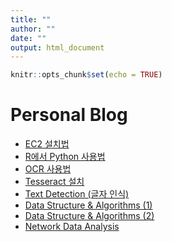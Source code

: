 ```yaml
---
title: ""
author: ""
date: ""
output: html_document
---
```


```r
knitr::opts_chunk$set(echo = TRUE)
```

# Personal Blog

- [EC2 설치법](docs/ec2/ec2.html)  
- [R에서 Python 사용법](docs/python_in_r/python_in_r.html)  
- [OCR 사용법](docs/ocr/ocr.html)  
- [Tesseract 설치](docs/ocr/tesseract_install.html)  
- [Text Detection (글자 인식)](docs/text_detection/text_detection.html)  
- [Data Structure & Algorithms (1)](docs/personal/datastructure_n_algorithms.html)  
- [Data Structure & Algorithms (2)](docs/personal/algorithm.html)  
- [Network Data Analysis](docs/network/network_data_analysis.html)